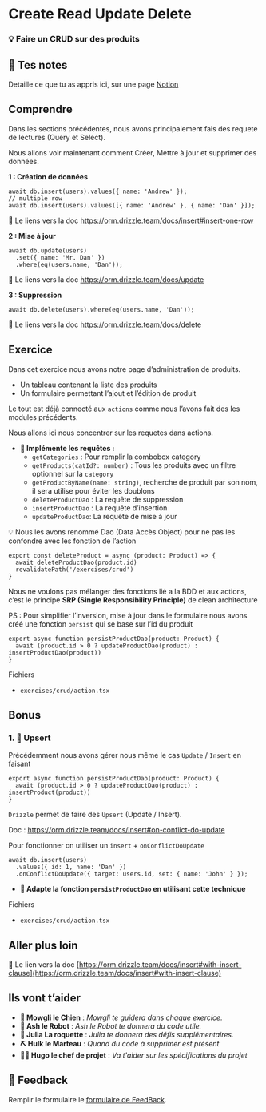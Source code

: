 # Create Read Update Delete

### 💡 Faire un CRUD sur des produits

## 📝 Tes notes

Detaille ce que tu as appris ici, sur une page [Notion](https://go.mikecodeur.com/course-notes-template)

## Comprendre

Dans les sections précédentes, nous avons principalement fais des requete de lectures (Query et Select).

Nous allons voir maintenant comment Créer, Mettre à jour et supprimer des données.

**1 : Création de données**

```tsx
await db.insert(users).values({ name: 'Andrew' });
// multiple row
await db.insert(users).values([{ name: 'Andrew' }, { name: 'Dan' }]);
```

📑 Le liens vers la doc https://orm.drizzle.team/docs/insert#insert-one-row

**2 : Mise à jour**

```tsx
await db.update(users)
  .set({ name: 'Mr. Dan' })
  .where(eq(users.name, 'Dan'));
```

📑 Le liens vers la doc https://orm.drizzle.team/docs/update

**3 : Suppression**

```tsx
await db.delete(users).where(eq(users.name, 'Dan'));
```

📑 Le liens vers la doc https://orm.drizzle.team/docs/delete

## Exercice

Dans cet exercice nous avons notre page d’administration de produits.

- Un tableau contenant la liste des produits
- Un formulaire permettant l’ajout et l’édition de produit

Le tout est déjà connecté aux `actions` comme nous l’avons fait des les modules précédents.

Nous allons ici nous concentrer sur les requetes dans actions.

- **🐶 Implémente les requêtes :**
  - `getCategories` : Pour remplir la combobox category
  - `getProducts(catId?: number)` : Tous les produits avec un filtre optionnel sur la `category`
  - `getProductByName(name: string)`, recherche de produit par son nom, il sera utilise pour éviter les doublons
  - `deleteProductDao` : La requête de suppression
  - `insertProductDao` : La requête d’insertion
  - `updateProductDao`: La requête de mise à jour

<aside>
💡 Nous les avons renommé Dao (Data Accès Object) pour ne pas les confondre avec les fonction de l’action

</aside>

```tsx
export const deleteProduct = async (product: Product) => {
  await deleteProductDao(product.id)
  revalidatePath('/exercises/crud')
}
```

Nous ne voulons pas mélanger des fonctions lié a la BDD et aux actions, c’est le principe **SRP (Single Responsibility Principle)** de clean architecture

PS : Pour simplifier l’inversion, mise à jour dans le formulaire nous avons créé une fonction `persist` qui se base sur l’id du produit

```tsx
export async function persistProductDao(product: Product) {
  await (product.id > 0 ? updateProductDao(product) : insertProductDao(product))
}
```

Fichiers

- `exercises/crud/action.tsx`

## Bonus

### 1. 🚀 Upsert

Précédemment nous avons gérer nous même le cas `Update` / `Insert` en faisant

```tsx
export async function persistProductDao(product: Product) {
  await (product.id > 0 ? updateProductDao(product) : insertProduct(product))
}
```

`Drizzle` permet de faire des `Upsert` (Update / Insert).

Doc : https://orm.drizzle.team/docs/insert#on-conflict-do-update

Pour fonctionner on utiliser un `insert` + `onConflictDoUpdate`

```tsx
await db.insert(users)
  .values({ id: 1, name: 'Dan' })
  .onConflictDoUpdate({ target: users.id, set: { name: 'John' } });
```

- **🐶 Adapte la fonction `persistProductDao` en utilisant cette technique**

Fichiers

- `exercises/crud/action.tsx`

###

## Aller plus loin

📑 Le lien vers la doc [https://orm.drizzle.team/docs/insert#with-insert-clause](https://orm.drizzle.team/docs/insert#with-insert-clause)

## Ils vont t’aider

- **🐶 Mowgli le Chien** : _Mowgli te guidera dans chaque exercice._
- **🤖 Ash le Robot** : _Ash le Robot te donnera du code utile._
- **🚀 Julia La roquette** : _Julia te donnera des défis supplémentaires._
- **⛏️ Hulk le Marteau** : _Quand du code à supprimer est présent_
- **👨‍✈️ Hugo le chef de projet** : _Va t'aider sur les spécifications du projet_

## 🐜 Feedback

Remplir le formulaire le [formulaire de FeedBack](https://go.mikecodeur.com/cours-next-avis?entry.1912869708=Next%20PRO&entry.1430994900=Data%20Modeling&entry.533578441=09%20CRUD%20products).
